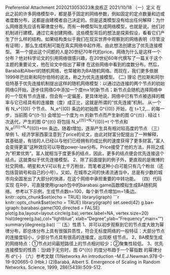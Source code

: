 Preferential Attachment
2020213053023朱良栋正
2021/10/18
（一）定义
在此之前的许多网络模型中，都是基于固定的网络参数，例如固定的定点数量和边或者度数分布，这都是由建模者自己决定的。但是这类模型没有给出任何解释：为什么网络首先应该有幂律度分布。而有一种模型叫生成网络模型，也就是说，他们对机制进行建模。通过它来创建网络。这些模型背后的想法是探索假设，看看它们产生了什么样的结构。如果结构类似于我们在现实世界中观察到的网络表明（尽管没有证明），那么生成机制可能在真实网络中起作用。由此想法创建出了优先连接模型。 第一个提出这个问题的人是20世纪70年代的price，网络为什么是这样一个分布？他对科学论文的引用网络很感兴趣，在20世纪60年代撰写了一篇关于这个主题的重要论文，他在论文中指出了幂律 在这些网络中看到的度数分布。然后， Barabá和Albert的随机网络，也常被称为BA随机网络。而现在，我们更多依据1999年巴拉斯和阿尔伯特的说法，称之为优先连接模型。
(二) 理论
巴拉斯和阿尔伯特基于优先连接机制提出这样的随机网络模型：以通过边连接的两个节点的初始网络G开始，逐步往网络G中添加一个度m≥1的新节点；新节点会随机选择网络中的一个现有节点连接，但会有一定偏差，更具体地说，网络中已有节点被选择的概率与它已经具有的连接数（度）成正比，这就是所谓的“优先连接”机制。 
从一个有 N_v^{(0)} 个节点、 N_e^{(0)} 条边的初始图 G^{(0)} 开始，在 t=1,2,... 的每一步，当前图 G^{(t-1)} 会增加一个度为 m\ge1 的新节点而产生新的图 G^{(t)} .
经过 t 次迭代，产生的图 G^{(t)} 将包括 N_v^{(t)}=N_v^{(0)}+t 个节点和 N_e^{(t)}=N_e^{(0)}+tm 条边。随着t增加，逐渐产生具有相对较高度的节点
（三）举例 
1、经济学家西蒙注意到了price的论文，由此对财富分配提出了一种解释，其基础是，有钱的人已经以与他们已经拥有的成比例的速度获得了更多财富。”富人会变得更富”这种效应可以导致power-law分布。Price接受了他的方法，并将之成为“积累优势”。富人就相当于度更多的结点，因此，更多的结点便会优先连接这个结点。这就类似于优先连接模型。
2、除了前面提到的例子外，更直观的是微博的社交网络。明星和大V可以有上千万粉丝，而笔者这种小白可能只有几个粉丝（还包括营销号和自己的小号）。又如，在城市之间的快递流通当中，总是有少数的城市向全国发出了大部分的快递，在这个网络中承担重要的中转功能。
（四）代码实现
在R中，可直接使用igraph包中的barabasi.game函数模拟生成BA随机网络。 参考以下示例，生成节点数n=100，每个新节点增加m=1条边。
knitr::opts_chunk$set(echo = TRUE)
library(igraph)
```r
knitr::opts_chunk$set(echo = TRUE)
library(igraph)
set.seed(42)
g.ba<-igraph::barabasi.game(100,directed = FALSE)
plot(g.ba,layout=layout.circle(g.ba),vertex.label=NA,
     vertex.size=20)
hist(degree(g.ba),col="lightblue",
     xlab="Degree",ylab="Frequency",main="")
summary(degree(g.ba))
```
  (五）性质
  1、并可以初步观察到它的节点度大致为幂律分布，即总体分布上具有很强异质性，符合无标度网络的一般特征：大部分节点的连接度较小，少部分节点具有很高的连接度，出现枢
  纽节点。
  2、BA模型生成的网络特点：①节点对间最短路径上的节点相对较少；②聚集性较低。
  3、优先连接模型的性质：当t趋于无穷时，图 G^{(t)} 的度分布趋于一个幂指数 \alpha=3 的幂律分布 d^{-\alpha}
  （六）参考文献 (1)Networks An introduction –M.E.J.Newman.978-0-19-920665-0 (Hbk.)
(2)Barabá, Albert S. Emergence of Scaling in Random Networks. Science, 1999, 286(5439):509-512.
